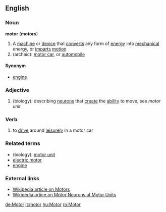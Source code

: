 ==English==

===Noun===
'''motor''' ('''motors''')
#A [[machine]] or [[device]] that [[convert]]s any form of [[energy]] into [[mechanical]] energy, or [[impart]]s [[motion]]
#(archaic): [[motor car]], or [[automobile]]

====Synonym====
*[[engine]]

===Adjective===
#(biology): describing [[neuron]]s that [[create]] the [[ability]] to move, see ''motor unit''

===Verb===
#to [[drive]] around [[leisurely]] in a motor car

===Related terms===
*(biology): [[motor unit]]
*[[electric motor]]
*[[engine]]

===External links===
*[[w:motor|Wikipedia article on Motors]]
*[[w:Motoneuron#Motor_units|Wikipedia artice on Motor Neurons at Motor Units]]

[[de:Motor]]
[[it:motor]]
[[hu:Motor]]
[[ro:Motor]]